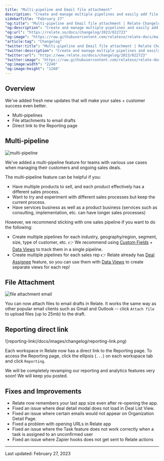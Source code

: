 ```yaml
---
title: "Multi-pipeline and Email file attachment"
description: "Create and manage multiple pipelines and easily add file attachments to email drafts in Relate."
sidebarTitle: "February 27"
"og:title": "Multi-pipeline and Email file attachment | Relate Changelog"
"og:description": "Create and manage multiple pipelines and easily add file attachments to email drafts in Relate."
"og:url": "https://relate.so/docs/changelog/2023/022723"
"og:image": "https://raw.githubusercontent.com/relateso/relate-docs/main/docs/images/changelog/file-attachment-email.png"
"article:tag": "Changelog"
"twitter:title": "Multi-pipeline and Email file attachment | Relate Changelog"
"twitter:description": "Create and manage multiple pipelines and easily add file attachments to email drafts in Relate."
"twitter:url": "https://www.relate.so/docs/changelog/2023/022723"
"twitter:image": "https://raw.githubusercontent.com/relateso/relate-docs/main/docs/images/changelog/file-attachment-email.png"
"og:image:width": "2240"
"og:image:height": "1260"
---
```


## Overview
We've added fresh new updates that will make your sales + customer success even better.
- Multi-pipelines
- File attachments to email drafts
- Direct link to the Reporting page

## Multi-pipeline

![multi-pipeline](/docs/images/changelog/multi-pipeline.png)

We've added a multi-pipeline feature for teams with various use cases when managing their customers and ongoing sales deals.

The multi-pipeline feature can be helpful if you:
- Have multiple products to sell, and each product effectively has a different sales process.
- Want to try and experiment with different sales processes but keep the current process.
- Have services business as well as a product business (services such as consulting, implementation, etc. can have longer sales processes)

However, we recommend sticking with one sales pipeline if you want to do the following:
- Create multiple pipelines for each industry, geography/region, segment, size, type of customer, etc. 👉 We recommend using [Custom Fields](https://www.relate.so/docs/features/custom-fields) + [Data Views](https://www.relate.so/docs/features/filtering-views#data-views) to track them in a single pipeline.
- Create multiple pipelines for each sales rep 👉 Relate already has [Deal Assignee](https://www.relate.so/docs/features/deal-pipeline) feature, so you can use them with [Data Views](https://www.relate.so/docs/features/filtering-views#data-views) to create separate views for each rep!

## File Attachment

![file attachment email](/docs/images/changelog/file-attachment-email.png)

You can now attach files to email drafts in Relate. It works the same way as other popular email clients such as Gmail and Outlook -- click `Attach file` to upload files (up to 25mb) to the draft.

## Reporting direct link

![reporting-link(/docs/images/changelog/reporting-link.png)

Each workspace in Relate now has a direct link to the Reporting page. To access the Reporting page, click the ellipsis (`...`) on each workspace tab and click `Reporting`.

We will be completely revamping our reporting and analytics features very soon! We will keep you posted.

## Fixes and Improvements
- Relate now remembers your last app size even after re-opening the app.
- Fixed an issue where deal detail modal does not load in Deal List View.
- Fixed an issue where certain emails would not appear on Organization Detail Page.
- Fixed a problem with opening URLs in Relate app
- Fixed an issue where the Task feature does not work correctly when a task is assigned to an unconfirmed user
- Fixed an issue where Zapier hooks does not get sent to Relate actions
---

Last updated: February 27, 2023
